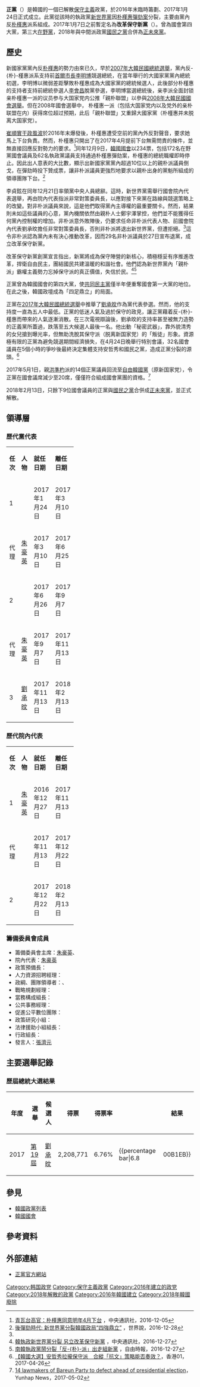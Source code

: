{{SelfDistinguish|大韩民国政黨[[正義黨_(韓國)|正義黨]]}}
{{Infobox Political Party
|colorcode = {{Party meta/color/正黨}}
|name=正黨
|native_name = 바른정당
|logo = Bareun_Party_logo.svg
|leader1_title=代表
|leader1_name=[[劉承旼|劉承旼]]
|leader2_title= 最高委員
|leader2_name= [[河泰慶|河泰慶]]、{{link-ko|鄭雲天|정운천}}、<br>{{link-ko|朴仁淑|박인숙 (1948년)}}
|leader3_title= 院內代表
|leader3_name= {{link-ko|吳晨煥|오신환}}
|foundation = 2017年1月24日
|解散     = 2018年2月13日
|predecessor= 
| split = [[新世界黨|新世界黨]]
| merger = 
| merged = [[正未來黨|正未來黨]]
| headquarters =
| colors             = {{colorbox|{{Party meta/color/正黨}}}} 天蓝色
| ideology = [[保守主義|保守主義]]<br />[[自由保守主義|自由保守主義]]<br />[[经济自由主义|经济自由主义]]
| position  = [[中间偏右|中间偏右]]至[[右翼|右翼]]
| symbol        = 
| flag               =
| website = http://bareun.party/
}}
'''正黨'''（{{kor|漢=바른政黨|諺=바른정당|羅=Bareunjeongdang|名=南}}）是韓國的一個已解散[[保守主義|保守主義]]政黨，於2016年末臨時籌劃、2017年1月24日正式成立。此黨從該時的執政黨[[新世界黨|新世界黨]]因[[朴槿惠彈劾案|朴槿惠彈劾案]]分裂，主要由黨內反[[朴槿惠|朴槿惠]]派系組成。2017年1月7日之前暫定名為'''改革保守新黨'''（{{kor|漢=改革保守新黨|諺=개혁보수신당|羅=Gaehyeokbosusindang|名=南}}）。曾為國會第四大黨，第三大[[在野黨|在野黨]]，2018年與中間派政黨[[國民之黨|國民之黨]]合併為[[正未來黨|正未來黨]]。

== 歷史 ==
新國家黨黨內反[[朴槿惠|朴槿惠]]的勢力由來已久，早於[[2007年大韓民國總統選舉|2007年大韓民國總統選舉]]，黨內反-{朴}-槿惠派系支持前[[首爾市長|首爾市長]][[李明博|李明博]]競選總統，在當年舉行的大國家黨黨內總統初選，李明博以微弱差距擊敗朴槿惠成為大國家黨的總統候選人，此後部分朴槿惠的支持者支持前總統參選人[[李會昌|李會昌]]脫黨參選，李明博當選總統後，亲李派全面封锁亲朴槿惠一派的议员参与大国家党内公推「親朴聯盟」以參與[[2008年大韓民國國會選舉|2008年大韓民國國會選舉]]。但在2008年國會選舉中， 朴槿惠一派（包括大国家党内以及党外的亲朴联盟在内）获得席位超过预期，此后「親朴聯盟」又重歸大國家黨（朴槿惠并未脱离大国家党）。

[[2016年韓國政治醜聞|崔順實干政風波]]於2016年末爆發後，朴槿惠遭受空前的黨內外反對聲音，要求她馬上下台負責。然而，朴槿惠只開出了在2017年4月提前下台無需問責的條件，並無直接回應反對勢力的要求。<ref>[http://www.cna.com.tw/news/firstnews/201612055013-1.aspx 青瓦台高官：朴槿惠同意明年4月下台] {{Wayback|url=http://www.cna.com.tw/news/firstnews/201612055013-1.aspx |date=20170101001145 }}，中央通訊社，2016-12-05</ref>同年12月9日，[[韓國國會|韓國國會]]以234票，包括172名在野黨國會議員及62名執政黨議員支持通過朴槿惠彈劾案，朴槿惠的總統職權即時停止。因此出人意表的大比數，顯示出新國家黨黨內超過10位以上的親朴派議員倒戈，在彈劾時投下贊成票，讓非朴派議員更強烈地要求以親朴出身的黨魁{{link-ko|李貞鉉|이정현 (정치인)}}所組成的領導團隊下台。<ref name="ES">[https://mp.weixin.qq.com/s?__biz=MzA4NjUwNjI1OA%3D%3D&mid=2650675713&idx=1&sn=4bd94dce2154bb68a45ae5ed2834ecdc&chksm=87cd147cb0ba9d6abf0ba6a24c36db1d6ef268d3ecc02e9e92367e8c3bbeae9bb61755925f32&scene=0&key=564c3e9811aee0ab701f9b98d83b302c691fd7cf0ba9837228630c08b31dc3e1445f19b098db3a150422257da33e606892a6780f2e89343c889823781f5ce2929caca6601412ca2284df2428b2acaad1&ascene=0&uin=MzI1OTU4NDk1&devicet 後彈劾時代: 新世界黨分裂韓國政局“四強鼎立”] {{Wayback|url=https://mp.weixin.qq.com/s?__biz=MzA4NjUwNjI1OA%3D%3D&mid=2650675713&idx=1&sn=4bd94dce2154bb68a45ae5ed2834ecdc&chksm=87cd147cb0ba9d6abf0ba6a24c36db1d6ef268d3ecc02e9e92367e8c3bbeae9bb61755925f32&scene=0&key=564c3e9811aee0ab701f9b98d83b302c691fd7cf0ba9837228630c08b31dc3e1445f19b098db3a150422257da33e606892a6780f2e89343c889823781f5ce2929caca6601412ca2284df2428b2acaad1&ascene=0&uin=MzI1OTU4NDk1&devicet |date=20210105221456 }}，世界說，2016-12-28</ref>

李貞鉉在同年12月21日率領黨中央人員總辭。這時，新世界黨需舉行國會院內代表選舉，再由院內代表指派非常對策委員長，以應對接下來黨在路線與競選策略上的改變。對非朴派議員來說，這是他們取得黨內主導權的最重要關卡。然而，結果則未如這些議員的心意，黨內機關依然由親朴人士鄭宇澤掌控，他們並不能獲得任何黨內控制權的增加。非朴派意外敗陣後，仍要求{{link-ko|鄭宇澤|정우택 (1953년)}}任命非朴派代表人物、前國會院內代表劉承旼擔任非常對策委員長，否則非朴派將退出新世界黨，但遭拒絕。<ref name="ES" />這令非朴派認為黨內未有決心推動改革，因而29名非朴派議員於27日宣布退黨，成立改革保守新黨。

改革保守新黨創黨宣言指出，新黨將成為保守陣營的新核心，積極穩妥有序推進改革，捍衛自由民主，團結國民共建溫暖的和諧社會。他們認為新世界黨內「親朴派」霸權主義勢力忘掉保守派的真正價值，失信於民。<ref>[http://www.cna.com.tw/news/aopl/201612270279-1.aspx 韓執政新世界黨分裂 另立改革保守新黨] {{Wayback|url=http://www.cna.com.tw/news/aopl/201612270279-1.aspx |date=20170116160755 }}，中央通訊社，2016-12-27</ref><ref>[http://news.ltn.com.tw/news/world/breakingnews/1929701 南韓執政黨鬧分裂「反-{朴}-派」出走組新黨] {{Wayback|url=http://news.ltn.com.tw/news/world/breakingnews/1929701 |date=20190522183941 }}，自由時報，2016-12-27</ref>

正黨曾為韓國國會的第四大黨，使[[共同民主黨|共同民主黨]]僅半年便重奪國會第一大黨的地位。在此之後，韓國政壇成為「四足鼎立」的局面。

正黨在[[2017年大韓民國總統選舉|2017年大韓民國總統選舉]]中推舉了[[劉承旼|劉承旼]]作為黨代表參選。然而，他的支持度一直為五人中最低。正黨的低迷人氣及過於保守的政見，讓正黨藉着反-{朴}-槿惠而帶來的人氣逐漸消散。在三次電視辯論後，劉承旼的支持率甚至被無力造勢的正義黨所蓋過，跌落至五大候選人最後一名。他出動「秘密武器」，靠外貌清秀的女兒搶到曝光率，但無助洗脫其保守派（脱离新国家党）的「叛徒」形象。資源極有限的正黨為避免競選期間經濟損失，在4月24日晚舉行特別會議，32名國會議員在5個小時的爭吵後最終決定集體支持安哲秀和國民之黨，造成正黨分裂的源頭。<ref>[https://www.hk01.com/%E9%9F%93%E5%9C%8B%E5%A4%A7%E9%81%B8/86884/-%E9%9F%93%E5%9C%8B%E5%A4%A7%E9%81%B8-%E5%AE%89%E5%93%B2%E7%A7%80%E6%8B%89%E6%94%8F%E4%BF%9D%E5%AE%88%E6%B4%BE-%E5%90%88%E7%B8%B1-%E6%8A%97%E6%96%87-%E7%AD%96%E7%95%A5%E8%83%BD%E5%90%A6%E5%A5%8F%E6%95%88- 【韓國大選】安哲秀拉攏保守派　合縱「抗文」策略能否奏效？]，香港01，2017-04-26</ref>

2017年5月1日，親[[洪準杓|洪準杓]]派的14個正黨議員回流至[[自由韓國黨|自由韓國黨]]（原新国家党），令正黨在國會議席減少至20席，僅僅符合組成國會黨團的資格。<ref>[http://english.yonhapnews.co.kr/news/2017/05/02/0200000000AEN20170502004100315.html?utm_content=buffercf3c8&utm_medium=social&utm_source=twitter.com&utm_campaign=buffer 14 lawmakers of Bareun Party to defect ahead of presidential election]，Yunhap News，2017-05-02</ref>

2018年2月13日，只餘下9位國會議員的正黨與[[國民之黨|國民之黨]]合併成[[正未來黨|正未來黨]]，並正式解散。

== 領導層 ==
=== 歷代黨代表 ===
{| class="wikitable" width="30%" style="text-align:center"
|- style="background:#00B1EB; color:white" align=center
| width="4%" | '''任次''' 
| width="6%" | '''人物'''
| width="10%" | '''就任日期'''
| width="10%" | '''離任日期'''
|-
| 1 || {{link-ko|鄭柄國|정병국}} || 2017年1月24日 || 2017年3月10日
|-
| 代理 || [[朱豪英|朱豪英]] || 2017年3月10日 || 2017年6月25日
|-
| 2 || {{link-ko|李惠薰|이혜훈}} || 2017年6月26日 || 2017年9月7日
|-
| 代理 || [[朱豪英|朱豪英]] || 2017年9月7日 || 2017年11月13日
|-
| 3 || [[劉承旼|劉承旼]] || 2017年11月13日 || 2018年2月13日
|}

=== 歷代院內代表 ===
{| class="wikitable" width="30%" style="text-align:center"
|- style="background:#00B1EB; color:white" align=center
| width="4%" | '''任次''' 
| width="6%" | '''人物'''
| width="10%" | '''就任日期'''
| width="10%" | '''離任日期'''
|-
| 1 || [[朱豪英|朱豪英]] || 2016年12月27日 || 2017年11月13日
|-
| 代理 || {{link-ko|金世淵|김세연 (1972년)}} || 2017年11月13日 || 2017年12月22日
|-
| 2 || {{link-ko|吳晨煥|오신환}} || 2017年12月22日 || 2018年2月13日
|}

=== 籌備委員會成員 ===
* 籌備委員會主席：[[朱豪英|朱豪英]]、{{link-ko|鄭柄國|정병국}}
* 院內代表：[[朱豪英|朱豪英]]
* 政策預備長：{{link-ko|李鍾九|이종구 (1950년)}}
* 人力資源招聘經理：{{link-ko|金聖泰|김성태 (1958년)}}
* 政綱、團隊領導者：{{link-ko|權性東|권성동}}、{{link-ko|金世淵|김세연 (1972년)}}
* 戰略規劃經理：{{link-ko|金榮宇|김영우 (1967년)}}
* 當務構成組長：{{link-ko|洪文杓|홍문표}}
* 公共事務經理：{{link-ko|黃永哲|황영철}}
* 促進公平數位團隊：{{link-ko|李鶴宰|이학재 (1964년)}}
* 政策研究小組：{{link-ko|李鍾九|이종구 (1950년)}}
* 法律援助小組組長：{{link-ko|金在庚|김재경 (1961년)}}
* 行政組長：{{link-ko|鄭亮碩|정양석}}
* 發言人：[[張濟元|張濟元]]

== 主要選舉記錄 ==

=== 歷屆總統大選結果 ===
{| class="wikitable"
|-
! 年度
! 選舉
! 候選人
! 得票
! 得票率
!
! 結果
|-
! 2017
! [[2017年大韓民國總統選舉|第19屆]]
| [[劉承旼|劉承旼]]
| 2,208,771
| 6.76%
| {{percentage bar|6.8||00B1EB}}
| '''落選''' {{N}}
|}

== 參見 ==
* [[韓國政黨列表|韓國政黨列表]]
* [[韓國國會|韓國國會]]

== 參考資料 ==
{{reflist}}

== 外部連結 ==
* [http://bareun.party/ 正黨官方網站] {{Wayback|url=http://bareun.party/ |date=20210116141103 }}
{{大韓民國政黨}}

[[Category:韩国政党|Category:韩国政党]]
[[Category:保守主義政黨|Category:保守主義政黨]]
[[Category:2016年建立的政党|Category:2016年建立的政党]]
[[Category:2018年解散的政黨|Category:2018年解散的政黨]]
[[Category:2016年韓國建立|Category:2016年韓國建立]]
[[Category:2018年韓國廢除|Category:2018年韓國廢除]]